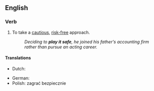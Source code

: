 ==English==

===Verb===
{{head|en|verb|head=[[play]] [[it]] [[safe]]}}

# {{context|idiomatic|lang=en}} To take a [[cautious]], [[risk-free]] approach.
#: ''Deciding to '''play it safe''', he joined his father's accounting firm rather than pursue an acting career.''

====Translations====
{{trans-top|take a cautious, risk-free approach}}
* Dutch: {{t|nl|het op zeker spelen}}
{{trans-mid}}
* German: {{t+|de|auf Nummer sicher gehen}}
* Polish: zagrać bezpiecznie
{{trans-bottom}}